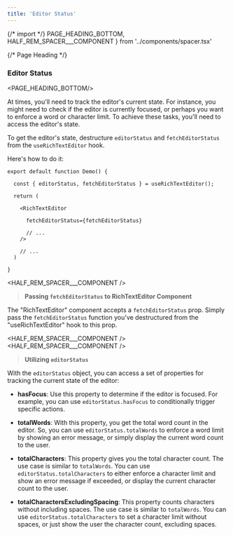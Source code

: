 ```yaml
---
title: 'Editor Status'
---
```


{/* import */}
    PAGE_HEADING_BOTTOM,
    HALF_REM_SPACER___COMPONENT
} from '../components/spacer.tsx'


{/* Page Heading */}
### Editor Status
<PAGE_HEADING_BOTTOM/>

At times, you'll need to track the editor's current state. For instance, you might need to check if the editor is currently focused, or perhaps you want to enforce a word or character limit. To achieve these tasks, you'll need to access the editor's state.

To get the editor's state, destructure `editorStatus` and `fetchEditorStatus` from the `useRichTextEditor` hook.

Here's how to do it:

```tsx  showLineNumbers {3, 9} copy
export default function Demo() {

  const { editorStatus, fetchEditorStatus } = useRichTextEditor();

  return (

    <RichTextEditor

      fetchEditorStatus={fetchEditorStatus}

      // ...
    />

    // ...
  )

}
```

<HALF_REM_SPACER___COMPONENT />

> **Passing `fetchEditorStatus` to RichTextEditor Component**

The "RichTextEditor" component accepts a `fetchEditorStatus` prop. Simply pass the `fetchEditorStatus` function you've destructured from the "useRichTextEditor" hook to this prop.

<HALF_REM_SPACER___COMPONENT />
<HALF_REM_SPACER___COMPONENT />

> **Utilizing `editorStatus`**

With the `editorStatus` object, you can access a set of properties for tracking the current state of the editor:


- **hasFocus**: Use this property to determine if the editor is focused. For example, you can use `editorStatus.hasFocus` to conditionally trigger specific actions.

- **totalWords**: With this property, you get the total word count in the editor. So, you can use `editorStatus.totalWords` to enforce a word limit by showing an error message, or simply display the current word count to the user.

- **totalCharacters**: This property gives you the total character count. The use case is similar to `totalWords`. You can use `editorStatus.totalCharacters` to either enforce a character limit and show an error message if exceeded, or display the current character count to the user.

- **totalCharactersExcludingSpacing**: This property counts characters without including spaces. The use case is similar to `totalWords`. You can use `editorStatus.totalCharacters` to set a character limit without spaces, or just show the user the character count, excluding spaces.
